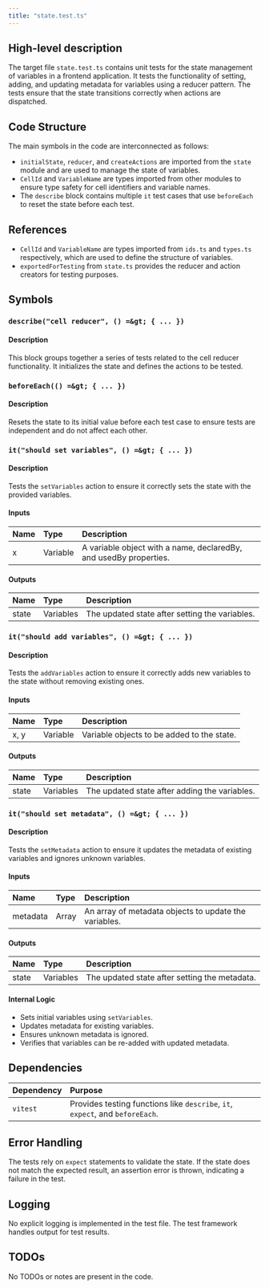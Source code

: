 ```yaml
---
title: "state.test.ts"
---
```


## High-level description

The target file `state.test.ts` contains unit tests for the state management of variables in a frontend application. It tests the functionality of setting, adding, and updating metadata for variables using a reducer pattern. The tests ensure that the state transitions correctly when actions are dispatched.

## Code Structure

The main symbols in the code are interconnected as follows:
- `initialState`, `reducer`, and `createActions` are imported from the `state` module and are used to manage the state of variables.
- `CellId` and `VariableName` are types imported from other modules to ensure type safety for cell identifiers and variable names.
- The `describe` block contains multiple `it` test cases that use `beforeEach` to reset the state before each test.

## References

- `CellId` and `VariableName` are types imported from `ids.ts` and `types.ts` respectively, which are used to define the structure of variables.
- `exportedForTesting` from `state.ts` provides the reducer and action creators for testing purposes.

## Symbols

### `describe("cell reducer", () =&gt; { ... })`
#### Description
This block groups together a series of tests related to the cell reducer functionality. It initializes the state and defines the actions to be tested.

### `beforeEach(() =&gt; { ... })`
#### Description
Resets the state to its initial value before each test case to ensure tests are independent and do not affect each other.

### `it("should set variables", () =&gt; { ... })`
#### Description
Tests the `setVariables` action to ensure it correctly sets the state with the provided variables.

#### Inputs
| Name | Type | Description |
|:-----|:-----|:------------|
| x | Variable | A variable object with a name, declaredBy, and usedBy properties. |

#### Outputs
| Name | Type | Description |
|:-----|:-----|:------------|
| state | Variables | The updated state after setting the variables. |

### `it("should add variables", () =&gt; { ... })`
#### Description
Tests the `addVariables` action to ensure it correctly adds new variables to the state without removing existing ones.

#### Inputs
| Name | Type | Description |
|:-----|:-----|:------------|
| x, y | Variable | Variable objects to be added to the state. |

#### Outputs
| Name | Type | Description |
|:-----|:-----|:------------|
| state | Variables | The updated state after adding the variables. |

### `it("should set metadata", () =&gt; { ... })`
#### Description
Tests the `setMetadata` action to ensure it updates the metadata of existing variables and ignores unknown variables.

#### Inputs
| Name | Type | Description |
|:-----|:-----|:------------|
| metadata | Array | An array of metadata objects to update the variables. |

#### Outputs
| Name | Type | Description |
|:-----|:-----|:------------|
| state | Variables | The updated state after setting the metadata. |

#### Internal Logic
- Sets initial variables using `setVariables`.
- Updates metadata for existing variables.
- Ensures unknown metadata is ignored.
- Verifies that variables can be re-added with updated metadata.

## Dependencies

| Dependency | Purpose |
|:-----------|:--------|
| `vitest` | Provides testing functions like `describe`, `it`, `expect`, and `beforeEach`. |

## Error Handling

The tests rely on `expect` statements to validate the state. If the state does not match the expected result, an assertion error is thrown, indicating a failure in the test.

## Logging

No explicit logging is implemented in the test file. The test framework handles output for test results.

## TODOs

No TODOs or notes are present in the code.